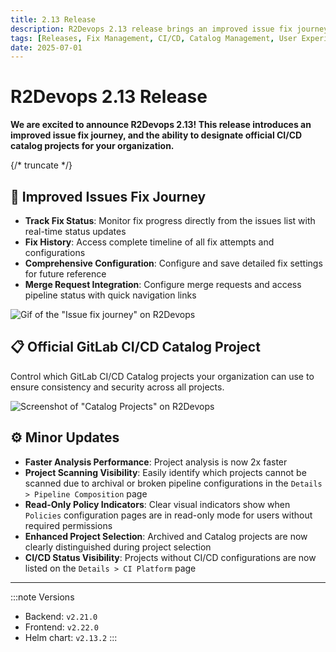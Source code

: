 ```yaml
---
title: 2.13 Release
description: R2Devops 2.13 release brings an improved issue fix journey, and the ability to designate official CI/CD catalog projects for your organization
tags: [Releases, Fix Management, CI/CD, Catalog Management, User Experience, GitLab Integration]
date: 2025-07-01
---
```


# R2Devops 2.13 Release


**We are excited to announce R2Devops 2.13! This release introduces an improved issue fix journey, and the ability to designate official CI/CD catalog projects for your organization.**

{/* truncate */}

## 🔧 Improved Issues Fix Journey

- **Track Fix Status**: Monitor fix progress directly from the issues list with real-time status updates
- **Fix History**: Access complete timeline of all fix attempts and configurations
- **Comprehensive Configuration**: Configure and save detailed fix settings for future reference
- **Merge Request Integration**: Configure merge requests and access pipeline status with quick navigation links

![Gif of the "Issue fix journey" on R2Devops](./issue_fix_journey.gif)

## 📋 Official GitLab CI/CD Catalog Project

Control which GitLab CI/CD Catalog projects your organization can use to ensure consistency and security across all projects.

![Screenshot of "Catalog Projects" on R2Devops](./select_official_repo.png)

## ⚙️ Minor Updates

- **Faster Analysis Performance**: Project analysis is now 2x faster
- **Project Scanning Visibility**: Easily identify which projects cannot be scanned due to archival or broken pipeline configurations in the `Details > Pipeline Composition` page
- **Read-Only Policy Indicators**: Clear visual indicators show when `Policies` configuration pages are in read-only mode for users without required permissions
- **Enhanced Project Selection**: Archived and Catalog projects are now clearly distinguished during project selection
- **CI/CD Status Visibility**: Projects without CI/CD configurations are now listed on the `Details > CI Platform` page

<ReleaseBottomButton />

---

:::note Versions
- Backend: `v2.21.0`
- Frontend: `v2.22.0`
- Helm chart: `v2.13.2`
:::
